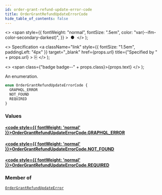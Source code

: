 ```yaml
---
id: order-grant-refund-update-error-code
title: OrderGrantRefundUpdateErrorCode
hide_table_of_contents: false
---
```


  <>
    <span
      style={{
        fontWeight: "normal",
        fontSize: ".5em",
        color: "var(--ifm-color-secondary-darkest)",
      }}
    >
      &nbsp;●&nbsp;
    </span>
  </>
);

  <>
    Specification
    <a
      className="link"
      style={{ fontSize: "1.5em", paddingLeft: "4px" }}
      target="\_blank"
      href={props.url}
      title={"Specified by " + props.url}
    >
      ⎘
    </a>
  </>
);

  <>
    <span class={"badge badge--" + props.class}>{props.text}</span>
  </>
);

An enumeration.

```graphql
enum OrderGrantRefundUpdateErrorCode {
  GRAPHQL_ERROR
  NOT_FOUND
  REQUIRED
}
```

### Values

#### [<code style={{ fontWeight: 'normal' }}>OrderGrantRefundUpdateErrorCode.<b>GRAPHQL_ERROR</b></code>](#)

>

#### [<code style={{ fontWeight: 'normal' }}>OrderGrantRefundUpdateErrorCode.<b>NOT_FOUND</b></code>](#)

>

#### [<code style={{ fontWeight: 'normal' }}>OrderGrantRefundUpdateErrorCode.<b>REQUIRED</b></code>](#)

>

### Member of

[`OrderGrantRefundUpdateError`](../../api-reference/objects/order-grant-refund-update-error) <Badge class="secondary" text="object"/>
